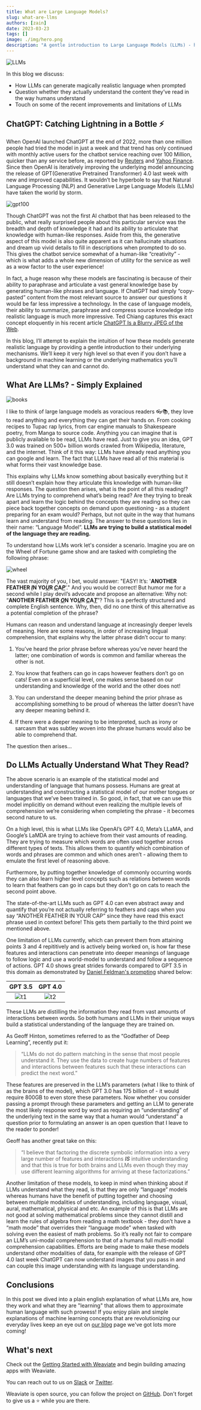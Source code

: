 ```yaml
---
title: What are Large Language Models?
slug: what-are-llms
authors: [zain]
date: 2023-03-23
tags: []
image: ./img/hero.png
description: "A gentle introduction to Large Language Models (LLMs) - how they work and what they learn."
---
```

![LLMs](./img/hero.png)

<!-- truncate -->

In this blog we discuss:
- How LLMs can generate magically realistic language when prompted
- Question whether they actually understand the content they’ve read in the way humans understand
- Touch on some of the recent improvements and limitations of LLMs


## ChatGPT: Catching Lightning in a Bottle ⚡


When OpenAI launched ChatGPT at the end of 2022, more than one million people had tried the model in just a week and that trend has only continued with monthly active users for the chatbot service reaching over 100 Million, quicker than any service before, as reported by [Reuters](https://www.reuters.com/technology/chatgpt-sets-record-fastest-growing-user-base-analyst-note-2023-02-01/) and [Yahoo Finance](https://finance.yahoo.com/news/chatgpt-on-track-to-surpass-100-million-users-faster-than-tiktok-or-instagram-ubs-214423357.html?guccounter=1). Since then OpenAI is iteratively improving the underlying model announcing the release of GPT(Generative Pretrained Transformer) 4.0 last week with new and improved capabilities. It wouldn’t be hyperbole to say that Natural Language Processing (NLP) and Generative Large Language Models (LLMs) have taken the world by storm.

![gpt100](./img/ChatGPT-2.png)

Though ChatGPT was not the first AI chatbot that has been released to the public, what really surprised people about this particular service was the breadth and depth of knowledge it had and its ability to articulate that knowledge with human-like responses. Aside from this, the generative aspect of this model is also quite apparent as it can hallucinate situations and dream up vivid details to fill in descriptions when prompted to do so. This gives the chatbot service somewhat of a human-like “creativity” - which is what adds a whole new dimension of utility for the service as well as a wow factor to the user experience!

In fact, a huge reason why these models are fascinating is because of their ability to paraphrase and articulate a vast general knowledge base by generating human-like phrases and language. If ChatGPT had simply “copy-pasted” content from the most relevant source to answer our questions it would be far less impressive a technology. In the case of language models, their ability to summarize, paraphrase and compress source knowledge into realistic language is much more impressive. Ted Chiang captures this exact concept eloquently in his recent article [ChatGPT Is a Blurry JPEG of the Web](https://www.newyorker.com/tech/annals-of-technology/chatgpt-is-a-blurry-jpeg-of-the-web).

In this blog, I’ll attempt to explain the intuition of how these models generate realistic language by providing a gentle introduction to their underlying mechanisms. We’ll keep it very high level so that even if you don’t have a background in machine learning or the underlying mathematics you’ll understand what they can and cannot do.


## What Are LLMs? - Simply Explained

![books](./img/books.png)

I like to think of large language models as voracious readers 👓📚, they love to read anything and everything they can get their hands on. From cooking recipes to Tupac rap lyrics, from car engine manuals to Shakespeare poetry, from Manga to source code. Anything you can imagine that is publicly available to be read, LLMs have read. Just to give you an idea, GPT 3.0 was trained on 500+ billion words crawled from Wikipedia, literature, and the internet. Think of it this way: LLMs have already read anything you can google and learn. The fact that LLMs have read all of this material is what forms their vast knowledge base.

This explains why LLMs know something about basically everything but it still doesn’t explain how they articulate this knowledge with human-like responses. The question then arises, what is the point of all this reading!? Are LLMs trying to comprehend what’s being read? Are they trying to break apart and learn the logic behind the concepts they are reading so they can piece back together concepts on demand upon questioning - as a student preparing for an exam would? Perhaps, but not quite in the way that humans learn and understand from reading. The answer to these questions lies in their name: “Language Model”. **LLMs are trying to build a statistical model of the language they are reading.**

To understand how LLMs work let's consider a scenario. Imagine you are on the Wheel of Fortune game show and are tasked with completing the following phrase:

![wheel](./img/wheeloffortune.jpeg)


The vast majority of you, I bet, would answer: "EASY! It’s: '**ANOTHER FEATHER <u>*I*</u>N YO<u>*U*</u>R <u>*C*</u>A<u>*P*</u>**'." And you would be correct! But humor me for a second while I play devil’s advocate and propose an alternative: Why not: “**ANOTHER FEATHER <u>*O*</u>N YO<u>*U*</u>R <u>*C*</u>A<u>*T*</u>**”? This is a perfectly structured and complete English sentence. Why, then, did no one think of this alternative as a potential completion of the phrase?

Humans can reason and understand language at increasingly deeper levels of meaning. Here are some reasons, in order of increasing lingual comprehension, that explains why the latter phrase didn’t occur to many:

1. You’ve heard the prior phrase before whereas you’ve never heard the latter; one combination of words is common and familiar whereas the other is not.

2. You know that feathers can go in caps however feathers don’t go on cats! Even on a superficial level, one makes sense based on our understanding and knowledge of the world and the other does not!

3. You can understand the deeper meaning behind the prior phrase as accomplishing something to be proud of whereas the latter doesn’t have any deeper meaning behind it.

4. If there were a deeper meaning to be interpreted, such as irony or sarcasm that was subtley woven into the phrase humans would also be able to comprehend that.

The question then arises...

## Do LLMs Actually Understand What They Read?

The above scenario is an example of the statistical model and understanding of language that humans possess. Humans are great at understanding and constructing a statistical model of our mother tongues or languages that we’ve been trained in. So good, in fact, that we can use this model implicitly on demand without even realizing the multiple levels of comprehension we’re considering when completing the phrase - it becomes second nature to us.

On a high level, this is what LLMs like OpenAI’s GPT 4.0, Meta’s LLaMA, and Google’s LaMDA are trying to achieve from their vast amounts of reading. They are trying to measure which words are often used together across different types of texts. This allows them to quantify which combination of words and phrases are common and which ones aren’t - allowing them to emulate the first level of reasoning above.

Furthermore, by putting together knowledge of commonly occurring words they can also learn higher level concepts such as relations between words to learn that feathers can go in caps but they don’t go on cats to reach the second point above.

The state-of-the-art LLMs such as GPT 4.0 can even abstract away and quantify that you’re not actually referring to feathers and caps when you say “ANOTHER FEATHER IN YOUR CAP” since they have read this exact phrase used in context before! This gets them partially to the third point we mentioned above.

One limitation of LLMs currently, which can prevent them from attaining points 3 and 4 repititively and is actively being worked on, is how far these features and interactions can penetrate into deeper meanings of language to follow logic and use a world-model to understand and follow a sequence of actions. GPT 4.0 shows great strides forwards compared to GPT 3.5 in this domain as demonstrated by [Daniel Feldman's prompting](https://twitter.com/d_feldman/status/1636955260680847361) shared below:

GPT 3.5             |  GPT 4.0
:-------------------------:|:-------------------------:
![t1](./img/twitter1.jpeg)  |  ![t2](./img/twitter2.png)

These LLMs are distilling the information they read from vast amounts of interactions between words. So both humans and LLMs in their unique ways build a statistical understanding of the language they are trained on.

As Geoff Hinton, sometimes referred to as the “Godfather of Deep Learning”, recently put it:

> “LLMs do not do pattern matching in the sense that most people understand it. They use the data to create huge numbers of features and interactions between features such that these interactions can predict the next word.”

These features are preserved in the LLM’s parameters (what I like to think of as the brains of the model), which GPT 3.0 has 175 billion of - it would require 800GB to even store these parameters. Now whether you consider passing a prompt through these parameters and getting an LLM to generate the most likely response word by word as requiring an “understanding” of the underlying text in the same way that a human would “understand” a question prior to formulating an answer is an open question that I leave to the reader to ponder!

Geoff has another great take on this:

> “I believe that factoring the discrete symbolic information into a very large number of features and interactions ***IS*** intuitive understanding and that this is true for both brains and LLMs even though they may use different learning algorithms for arriving at these factorizations.”

Another limitation of these models, to keep in mind when thinking about if LLMs understand what they read, is that they are only “language” models whereas humans have the benefit of putting together and choosing between multiple modalities of understanding, including language, visual, aural, mathematical, physical and etc. An example of this is that LLMs are not good at solving mathematical problems since they cannot distill and learn the rules of algebra from reading a math textbook - they don’t have a “math mode” that overrides their “language mode” when tasked with solving even the easiest of math problems. So it’s really not fair to compare an LLM’s uni-modal comprehension to that of a humans full multi-modal comprehension capabilities. Efforts are being made to make these models understand other modalities of data, for example with the release of GPT 4.0 last week ChatGPT can now understand images that you pass in and can couple this image understanding with its language understanding.


## Conclusions

In this post we dived into a plain english explanation of what LLMs are, how they work and what they are "learning" that allows them to approximate human language with such prowess! If you enjoy plain and simple explanations of machine learning concepts that are revolutionizing our everyday lives keep an eye out on [our blog](/blog) page we've got lots more coming!

## What's next
Check out the [Getting Started with Weaviate](/developers/weaviate/quickstart) and begin building amazing apps with Weaviate.

You can reach out to us on [Slack](https://join.slack.com/t/weaviate/shared_invite/zt-goaoifjr-o8FuVz9b1HLzhlUfyfddhw) or [Twitter](https://twitter.com/weaviate_io).

Weaviate is open source, you can follow the project on [GitHub](https://github.com/weaviate/weaviate). Don't forget to give us a ⭐️ while you are there.
